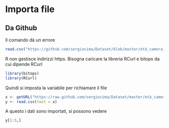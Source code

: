 # Importa file
## Da Github

Il comando dà un errore

```r
read.csv("https://github.com/sergiocima/Dataset/blob/master/età_camera_20140304.csv")
```

R non gestisce indirizzi https. Bisogna caricare la libreria RCurl e bitops da cui dipende RCurl

```r
library(bitops)
library(RCurl)
```

Quindi si imposta la variabile per richiamare il file

```r
x <- getURL("https://raw.github.com/sergiocima/Dataset/master/età_camera_20140304.csv", header=TRUE)
y <- read.csv(text = x)
```

A questo i dati sono importati, si possono vedere

```r
y[1:5,]
```